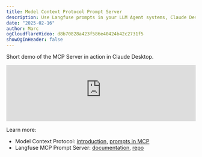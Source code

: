 ```yaml
---
title: Model Context Protocol Prompt Server
description: Use Langfuse prompts in your LLM Agent systems, Claude Desktop, and Cursor and other MCP Clients via the new MCP Server.
date: "2025-02-16"
author: Marc
ogCloudflareVideo: d8b70828a423f586e40424b42c2731f5
showOgInHeader: false
---
```



<ChangelogHeader />

Short demo of the MCP Server in action in Claude Desktop.

<iframe
  width="100%"
  className="aspect-[16/9] rounded-lg border mt-4 w-full"
  src="https://www.youtube-nocookie.com/embed/vkRq5lFAJsY"
  title="Demo of the MCP Server"
  frameBorder="0"
  allow="accelerometer; autoplay; clipboard-write; encrypted-media; gyroscope; picture-in-picture"
  allowFullScreen
></iframe>

Learn more:

- Model Context Protocol: [introduction](https://modelcontextprotocol.io/introduction), [prompts in MCP](https://modelcontextprotocol.io/docs/concepts/prompts)
- Langfuse MCP Prompt Server: [documentation](/docs/prompt-management/features/mcp-server), [repo](https://github.com/langfuse/mcp-server-langfuse)
